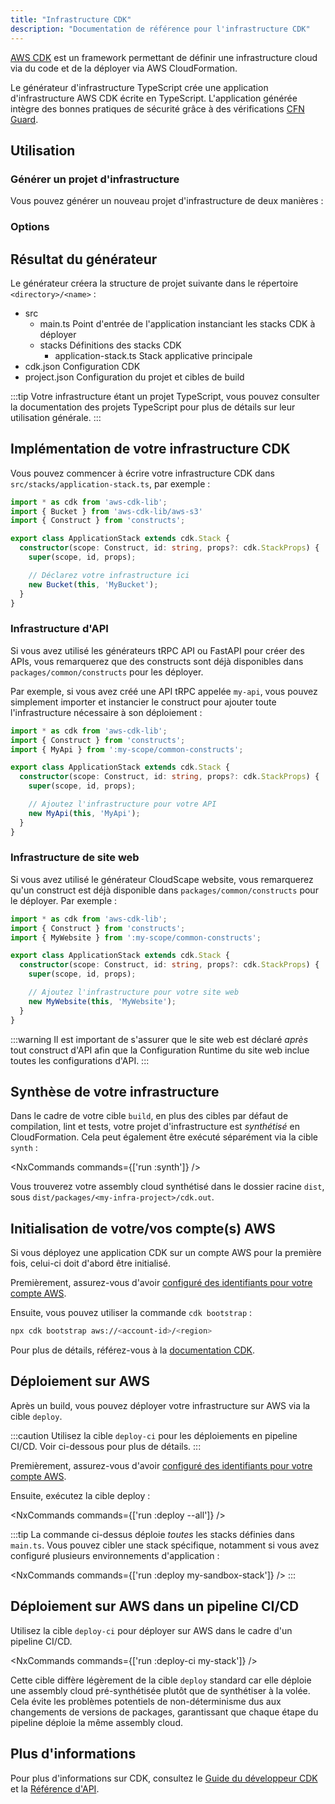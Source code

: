 ```yaml
---
title: "Infrastructure CDK"
description: "Documentation de référence pour l'infrastructure CDK"
---
```





[AWS CDK](https://docs.aws.amazon.com/cdk/v2/guide/home.html) est un framework permettant de définir une infrastructure cloud via du code et de la déployer via AWS CloudFormation.

Le générateur d'infrastructure TypeScript crée une application d'infrastructure AWS CDK écrite en TypeScript. L'application générée intègre des bonnes pratiques de sécurité grâce à des vérifications [CFN Guard](https://docs.aws.amazon.com/cfn-guard/latest/ug/what-is-guard.html).

## Utilisation

### Générer un projet d'infrastructure

Vous pouvez générer un nouveau projet d'infrastructure de deux manières :

<RunGenerator generator="ts#infra" />

### Options

<GeneratorParameters generator="ts#infra" />

## Résultat du générateur

Le générateur créera la structure de projet suivante dans le répertoire `<directory>/<name>` :

<FileTree>

  - src
    - main.ts Point d'entrée de l'application instanciant les stacks CDK à déployer
    - stacks Définitions des stacks CDK
      - application-stack.ts Stack applicative principale
  - cdk.json Configuration CDK
  - project.json Configuration du projet et cibles de build

</FileTree>

:::tip
Votre infrastructure étant un projet TypeScript, vous pouvez consulter la <Link path="guides/typescript-project">documentation des projets TypeScript</Link> pour plus de détails sur leur utilisation générale.
:::

## Implémentation de votre infrastructure CDK

Vous pouvez commencer à écrire votre infrastructure CDK dans `src/stacks/application-stack.ts`, par exemple :

```ts title="src/stacks/application-stack.ts" {9-10}
import * as cdk from 'aws-cdk-lib';
import { Bucket } from 'aws-cdk-lib/aws-s3'
import { Construct } from 'constructs';

export class ApplicationStack extends cdk.Stack {
  constructor(scope: Construct, id: string, props?: cdk.StackProps) {
    super(scope, id, props);

    // Déclarez votre infrastructure ici
    new Bucket(this, 'MyBucket');
  }
}
```

### Infrastructure d'API

Si vous avez utilisé les générateurs <Link path="guides/trpc">tRPC API</Link> ou <Link path="guides/fastapi">FastAPI</Link> pour créer des APIs, vous remarquerez que des constructs sont déjà disponibles dans `packages/common/constructs` pour les déployer.

Par exemple, si vous avez créé une API tRPC appelée `my-api`, vous pouvez simplement importer et instancier le construct pour ajouter toute l'infrastructure nécessaire à son déploiement :

```ts title="src/stacks/application-stack.ts" {3, 9-10}
import * as cdk from 'aws-cdk-lib';
import { Construct } from 'constructs';
import { MyApi } from ':my-scope/common-constructs';

export class ApplicationStack extends cdk.Stack {
  constructor(scope: Construct, id: string, props?: cdk.StackProps) {
    super(scope, id, props);

    // Ajoutez l'infrastructure pour votre API
    new MyApi(this, 'MyApi');
  }
}
```

### Infrastructure de site web

Si vous avez utilisé le générateur <Link path="guides/react-website">CloudScape website</Link>, vous remarquerez qu'un construct est déjà disponible dans `packages/common/constructs` pour le déployer. Par exemple :

```ts title="src/stacks/application-stack.ts" {3, 9-10}
import * as cdk from 'aws-cdk-lib';
import { Construct } from 'constructs';
import { MyWebsite } from ':my-scope/common-constructs';

export class ApplicationStack extends cdk.Stack {
  constructor(scope: Construct, id: string, props?: cdk.StackProps) {
    super(scope, id, props);

    // Ajoutez l'infrastructure pour votre site web
    new MyWebsite(this, 'MyWebsite');
  }
}
```

:::warning
Il est important de s'assurer que le site web est déclaré _après_ tout construct d'API afin que la <Link path="guides/react-website#runtime-configuration">Configuration Runtime</Link> du site web inclue toutes les configurations d'API.
:::

## Synthèse de votre infrastructure

Dans le cadre de votre cible `build`, en plus des <Link path="guides/typescript-project#building">cibles par défaut de compilation, lint et tests</Link>, votre projet d'infrastructure est _synthétisé_ en CloudFormation. Cela peut également être exécuté séparément via la cible `synth` :

<NxCommands commands={['run <my-infra>:synth']} />

Vous trouverez votre assembly cloud synthétisé dans le dossier racine `dist`, sous `dist/packages/<my-infra-project>/cdk.out`.

## Initialisation de votre/vos compte(s) AWS

Si vous déployez une application CDK sur un compte AWS pour la première fois, celui-ci doit d'abord être initialisé.

Premièrement, assurez-vous d'avoir [configuré des identifiants pour votre compte AWS](https://docs.aws.amazon.com/sdkref/latest/guide/access.html).

Ensuite, vous pouvez utiliser la commande `cdk bootstrap` :

```bash
npx cdk bootstrap aws://<account-id>/<region>
```

Pour plus de détails, référez-vous à la [documentation CDK](https://docs.aws.amazon.com/cdk/v2/guide/bootstrapping-env.html).

## Déploiement sur AWS

Après un build, vous pouvez déployer votre infrastructure sur AWS via la cible `deploy`.

:::caution
Utilisez la cible `deploy-ci` pour les déploiements en pipeline CI/CD. Voir ci-dessous pour plus de détails.
:::

Premièrement, assurez-vous d'avoir [configuré des identifiants pour votre compte AWS](https://docs.aws.amazon.com/sdkref/latest/guide/access.html).

Ensuite, exécutez la cible deploy :

<NxCommands commands={['run <my-infra>:deploy --all']} />

:::tip
La commande ci-dessus déploie _toutes_ les stacks définies dans `main.ts`. Vous pouvez cibler une stack spécifique, notamment si vous avez configuré plusieurs environnements d'application :

<NxCommands commands={['run <my-infra>:deploy my-sandbox-stack']} />
:::

## Déploiement sur AWS dans un pipeline CI/CD

Utilisez la cible `deploy-ci` pour déployer sur AWS dans le cadre d'un pipeline CI/CD.

<NxCommands commands={['run <my-infra>:deploy-ci my-stack']} />

Cette cible diffère légèrement de la cible `deploy` standard car elle déploie une assembly cloud pré-synthétisée plutôt que de synthétiser à la volée. Cela évite les problèmes potentiels de non-déterminisme dus aux changements de versions de packages, garantissant que chaque étape du pipeline déploie la même assembly cloud.

## Plus d'informations

Pour plus d'informations sur CDK, consultez le [Guide du développeur CDK](https://docs.aws.amazon.com/cdk/v2/guide/core_concepts.html) et la [Référence d'API](https://docs.aws.amazon.com/cdk/api/v2/docs/aws-construct-library.html).